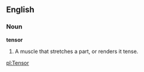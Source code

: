 ==English==

===Noun===

'''tensor'''

#A muscle that stretches a part, or renders it tense.

[[pl:Tensor]]